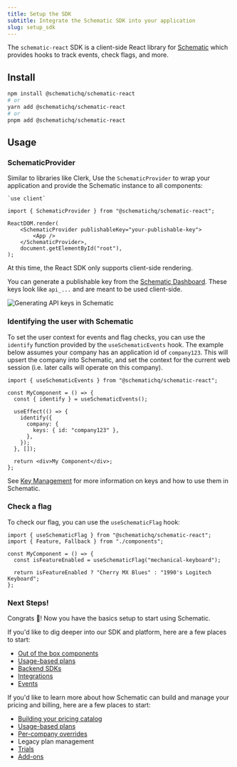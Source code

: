 ```yaml
---
title: Setup the SDK
subtitle: Integrate the Schematic SDK into your application
slug: setup_sdk
---
```


The `schematic-react` SDK is a client-side React library for [Schematic](https://schematichq.com) which provides hooks to track events, check flags, and more.

## Install

```bash
npm install @schematichq/schematic-react
# or
yarn add @schematichq/schematic-react
# or
pnpm add @schematichq/schematic-react
```

## Usage

### SchematicProvider

Similar to libraries like Clerk, Use the `SchematicProvider` to wrap your application and provide the Schematic instance to all components:

```tsx
`use client`

import { SchematicProvider } from "@schematichq/schematic-react";

ReactDOM.render(
    <SchematicProvider publishableKey="your-publishable-key">
        <App />
    </SchematicProvider>,
    document.getElementById("root"),
);
```

<Warning>At this time, the React SDK only supports client-side rendering.</Warning>

You can generate a publishable key from the [Schematic Dashboard](https://app.schematichq.com/x/settings/api-keys). These keys look like `api_...` and are meant to be used client-side.

![Generating API keys in Schematic](./images/api-key.png "Generating API keys in Schematic")

### Identifying the user with Schematic

To set the user context for events and flag checks, you can use the `identify` function provided by the `useSchematicEvents` hook. The example below assumes your company has an application id of `company123`. This will upsert the company into Schematic, and set the context for the current web session (i.e. later calls will operate on this company).

```tsx
import { useSchematicEvents } from "@schematichq/schematic-react";

const MyComponent = () => {
  const { identify } = useSchematicEvents();

  useEffect(() => {
    identify({
      company: {
        keys: { id: "company123" },
      },
    });
  }, []);

  return <div>My Component</div>;
};
```

<Note> See [Key Management](/developer_resources/entity-key-management) for more information on keys and how to use them in Schematic.</Note>

### Check a flag

To check our flag, you can use the `useSchematicFlag` hook:

```tsx
import { useSchematicFlag } from "@schematichq/schematic-react";
import { Feature, Fallback } from "./components";

const MyComponent = () => {
  const isFeatureEnabled = useSchematicFlag("mechanical-keyboard");

  return isFeatureEnabled ? "Cherry MX Blues" : "1990's Logitech Keyboard";
};
```

### Next Steps!

Congrats 🎉! Now you have the basics setup to start using Schematic. 

If you'd like to dig deeper into our SDK and platform, here are a few places to start:

- [Out of the box components](/components/overview)
- [Usage-based plans](/billing/usage-based-billing)
- [Backend SDKs](/developer_resources/sdks/go)
- [Integrations](/integrations/stripe)
- [Events](/feature_management/feature_analytics)

If you'd like to learn more about how Schematic can build and manage your pricing and billing, here are a few places to start:

- [Building your pricing catalog](/catalog/overview)
- [Usage-based plans](/billing/usage-based-billing)
- [Per-company overrides](/playbooks/exceptions#what-are-examples-of-customer-exceptions)
- Legacy plan management 
- [Trials](/catalog/trials)
- [Add-ons](/catalog/add-ons)
